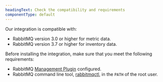 ```yaml
---
headingText: Check the compatibility and requirements
componentType: default
---
```


Our integration is compatible with:

* RabbitMQ version 3.0 or higher for metric data.
* RabbitMQ version 3.7 or higher for inventory data.

Before installing the integration, make sure that you meet the following requirements:

* RabbitMQ [Management Plugin](https://www.rabbitmq.com/management.html) configured.
* RabbitMQ command line tool, [rabbitmqctl](#rabbitmqctl), in the `PATH` of the root user.
